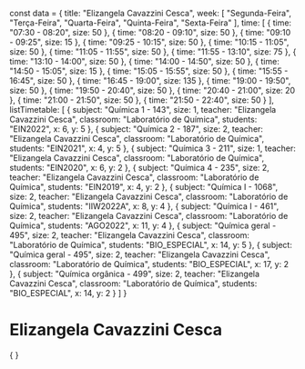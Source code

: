 const data = {
  title: "Elizangela Cavazzini Cesca",
  week: [
    "Segunda-Feira",
    "Terça-Feira",
    "Quarta-Feira",
    "Quinta-Feira",
    "Sexta-Feira"
  ],
  time: [
    {
      time: "07:30 - 08:20",
      size: 50
    },
    {
      time: "08:20 - 09:10",
      size: 50
    },
    {
      time: "09:10 - 09:25",
      size: 15
    },
    {
      time: "09:25 - 10:15",
      size: 50
    },
    {
      time: "10:15 - 11:05",
      size: 50
    },
    {
      time: "11:05 - 11:55",
      size: 50
    },
    {
      time: "11:55 - 13:10",
      size: 75
    },
    {
      time: "13:10 - 14:00",
      size: 50
    },
    {
      time: "14:00 - 14:50",
      size: 50
    },
    {
      time: "14:50 - 15:05",
      size: 15
    },
    {
      time: "15:05 - 15:55",
      size: 50
    },
    {
      time: "15:55 - 16:45",
      size: 50
    },
    {
      time: "16:45 - 19:00",
      size: 135
    },
    {
      time: "19:00 - 19:50",
      size: 50
    },
    {
      time: "19:50 - 20:40",
      size: 50
    },
    {
      time: "20:40 - 21:00",
      size: 20
    },
    {
      time: "21:00 - 21:50",
      size: 50
    },
    {
      time: "21:50 - 22:40",
      size: 50
    }
  ],
  listTimetable: [
    {
      subject: "Química 1 - 143",
      size: 1,
      teacher: "Elizangela Cavazzini Cesca",
      classroom: "Laboratório de Química",
      students: "EIN2022",
      x: 6,
      y: 5
    },
    {
      subject: "Química 2 - 187",
      size: 2,
      teacher: "Elizangela Cavazzini Cesca",
      classroom: "Laboratório de Química",
      students: "EIN2021",
      x: 4,
      y: 5
    },
    {
      subject: "Química 3 - 211",
      size: 1,
      teacher: "Elizangela Cavazzini Cesca",
      classroom: "Laboratório de Química",
      students: "EIN2020",
      x: 6,
      y: 2
    },
    {
      subject: "Química 4 - 235",
      size: 2,
      teacher: "Elizangela Cavazzini Cesca",
      classroom: "Laboratório de Química",
      students: "EIN2019",
      x: 4,
      y: 2
    },
    {
      subject: "Química I - 1068",
      size: 2,
      teacher: "Elizangela Cavazzini Cesca",
      classroom: "Laboratório de Química",
      students: "IIW2022A",
      x: 8,
      y: 4
    },
    {
      subject: "Química I - 461",
      size: 2,
      teacher: "Elizangela Cavazzini Cesca",
      classroom: "Laboratório de Química",
      students: "AGO2022",
      x: 11,
      y: 4
    },
    {
      subject: "Química geral - 495",
      size: 2,
      teacher: "Elizangela Cavazzini Cesca",
      classroom: "Laboratório de Química",
      students: "BIO_ESPECIAL",
      x: 14,
      y: 5
    },
    {
      subject: "Química geral - 495",
      size: 2,
      teacher: "Elizangela Cavazzini Cesca",
      classroom: "Laboratório de Química",
      students: "BIO_ESPECIAL",
      x: 17,
      y: 2
    },
    {
      subject: "Química orgânica - 499",
      size: 2,
      teacher: "Elizangela Cavazzini Cesca",
      classroom: "Laboratório de Química",
      students: "BIO_ESPECIAL",
      x: 14,
      y: 2
    }
  ]
}

# Elizangela Cavazzini Cesca

<div>
    {
        <Grid
            title={data.title}
            weekDays={data.week}
            time={data.time}
            listClasses={data.listTimetable}
        />
    }
</div>